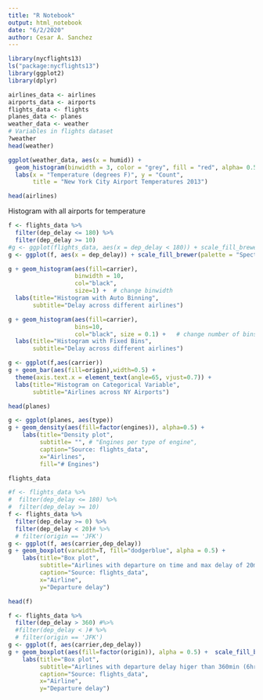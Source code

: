 ---
title: "R Notebook"
output: html_notebook
date: "6/2/2020"
author: Cesar A. Sanchez
---

```{r}
library(nycflights13)
ls("package:nycflights13")
library(ggplot2)
library(dplyr)
```
```{r}
airlines_data <- airlines
airports_data <- airports
flights_data <- flights
planes_data <- planes
weather_data <- weather
# Variables in flights dataset
?weather
head(weather)
```

```{r}
ggplot(weather_data, aes(x = humid)) +
  geom_histogram(binwidth = 3, color = "grey", fill = "red", alpha= 0.5) +
  labs(x = "Temperature (degrees F)", y = "Count",
       title = "New York City Airport Temperatures 2013")
```


```{r}
head(airlines)
```

Histogram with all airports for temperature
```{r}
f <- flights_data %>%
  filter(dep_delay <= 180) %>%
  filter(dep_delay >= 10)
#g <- ggplot(flights_data, aes(x = dep_delay < 180)) + scale_fill_brewer(palette = "Spectral")
g <- ggplot(f, aes(x = dep_delay)) + scale_fill_brewer(palette = "Spectral")

g + geom_histogram(aes(fill=carrier), 
                   binwidth = 10, 
                   col="black", 
                   size=1) +  # change binwidth
  labs(title="Histogram with Auto Binning", 
       subtitle="Delay across different airlines") 
```

```{r}
g + geom_histogram(aes(fill=carrier),
                   bins=10,
                   col="black", size = 0.1) +   # change number of bins
  labs(title="Histogram with Fixed Bins",
       subtitle="Delay across different airlines")
```

```{r}
g <- ggplot(f,aes(carrier))
g + geom_bar(aes(fill=origin),width=0.5) +
  theme(axis.text.x = element_text(angle=65, vjust=0.7)) +
  labs(title="Histogram on Categorical Variable",
       subtitle="Airlines across NY Airports")
```

```{r}
head(planes)
```

```{r}
g <- ggplot(planes, aes(type))
g + geom_density(aes(fill=factor(engines)), alpha=0.5) +
    labs(title="Density plot",
         subtitle= "", # "Engines per type of engine",
         caption="Source: flights_data",
         x="Airlines",
         fill="# Engines")
```
```{r}
flights_data
```

```{r}
#f <- flights_data %>%
#  filter(dep_delay <= 180) %>%
#  filter(dep_delay >= 10)
f <- flights_data %>%
  filter(dep_delay >= 0) %>%
  filter(dep_delay < 20)# %>%
  # filter(origin == 'JFK')
g <- ggplot(f, aes(carrier,dep_delay))
g + geom_boxplot(varwidth=T, fill="dodgerblue", alpha = 0.5) +
    labs(title="Box plot",
         subtitle="Airlines with departure on time and max delay of 20min for all NY airports",
         caption="Source: flights_data",
         x="Airline",
         y="Departure delay")
```
```{r}
head(f)
```

```{r}
f <- flights_data %>%
  filter(dep_delay > 360) #%>%
  #filter(dep_delay < )# %>%
  # filter(origin == 'JFK')
g <- ggplot(f, aes(carrier,dep_delay))
g + geom_boxplot(aes(fill=factor(origin)), alpha = 0.5) +  scale_fill_brewer(palette = "Spectral") + theme(axis.text.x = element_text(angle=65, vjust=0.6)) +
    labs(title="Box plot",
         subtitle="Airlines with departure delay higer than 360min (6hrs) for all NY airports",
         caption="Source: flights_data",
         x="Airline",
         y="Departure delay")
```
